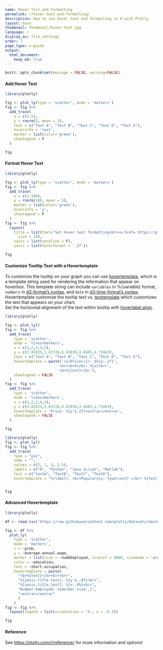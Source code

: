 ```yaml
---
name: Hover Text and Formatting
permalink: r/hover-text-and-formatting/
description: How to use hover text and formatting in R with Plotly.
layout: base
thumbnail: thumbnail/hover-text.jpg
language: r
display_as: file_settings
order: 7
page_type: u-guide
output:
  html_document:
    keep_md: true
---
```


```r
knitr::opts_chunk$set(message = FALSE, warning=FALSE)
```
#### Add Hover Text

```r
library(plotly)

fig <- plot_ly(type = 'scatter', mode = 'markers') 
fig <- fig %>%
  add_trace(
    x = c(1:5), 
    y = rnorm(5, mean = 5),
    text = c("Text A", "Text B", "Text C", "Text D", "Text E"),
    hoverinfo = 'text',
    marker = list(color='green'),
    showlegend = F
  )

fig
```

#### Format Hover Text 

```r
library(plotly)

fig <- plot_ly(type = 'scatter', mode = 'markers') 
fig <- fig %>%
  add_trace(
    x = c(1:100), 
    y = rnorm(100, mean = 5), 
    marker = list(color='green'),
    hoverinfo = 'y',
    showlegend = F
  ) 
fig <- fig %>%
  layout(
    title = list(text="Set hover text formatting<br><a href= https://github.com/d3/d3-time-format/blob/master/README.md#locale_format>https://github.com/d3/d3-time-format/blob/master/README.md#locale_format</a>",
      size = 10),
    xaxis = list(zeroline = F),
    yaxis = list(hoverformat = '.2f'))

fig
```

#### Customize Tooltip Text with a Hovertemplate

To customize the tooltip on your graph you can use [hovertemplate](https://plotly.com/r/reference/#pie-hovertemplate), which is a template string used for rendering the information that appear on hoverbox.
This template string can include `variables` in %{variable} format, `numbers` in [d3-format's syntax](https://github.com/d3/d3-3.x-api-reference/blob/master/Formatting.md#d3_forma), and `date` in [d3-time-fomrat's syntax](https://github.com/d3/d3-3.x-api-reference/blob/master/Time-Formatting.md#format).
Hovertemplate customize the tooltip text vs. [texttemplate](https://plotly.com/r/reference/#pie-texttemplate) which customizes the text that appears on your chart. <br>
Set the horizontal alignment of the text within tooltip with [hoverlabel.align](https://plotly.com/r/reference/#layout-hoverlabel-align).

```r
library(plotly)

fig <- plot_ly() 
fig <- fig %>%
  add_trace(
    type = 'scatter',
    mode = 'lines+markers',
    x = c(1,2,3,4,5),
    y = c(2.02825,1.63728,6.83839,4.8485,4.73463),
    text = c("Text A", "Text B", "Text C", "Text D", "Text E"),
    hovertemplate = paste('<i>Price</i>: $%{y:.2f}',
                        '<br><b>X</b>: %{x}<br>',
                        '<b>%{text}</b>'),
    showlegend = FALSE
  ) 
fig <- fig %>%
  add_trace(
    type = 'scatter',
    mode = 'lines+markers',
    x = c(1,2,3,4,5),
    y = c(3.02825,2.63728,4.83839,3.8485,1.73463),
    hovertemplate = 'Price: %{y:$.2f}<extra></extra>',
    showlegend = FALSE
  )

fig
```

```r
library(plotly)
fig <- plot_ly() 
fig <- fig %>%
  add_trace(
    type = "pie",
    name = "",
    values = c(2, 1, 3, 2.5),
    labels = c("R", "Python", "Java Script", "Matlab"),
    text = c("textA", "TextB", "TextC", "TextD"),
    hovertemplate = "%{label}: <br>Popularity: %{percent} </br> %{text}")


fig
```

#### Advanced Hovertemplate

```r
library(plotly)

df <- read.csv('https://raw.githubusercontent.com/plotly/datasets/master/job-automation-probability.csv')

fig <- df %>%
  plot_ly(
    type = 'scatter',
    mode = 'markers',
    x = ~prob,
    y = ~Average.annual.wage,
    marker = list(size = ~numbEmployed, sizeref = 4000, sizemode = 'area'),
    color = ~education,
    text = ~short.occupation,
    hovertemplate = paste(
      "<b>%{text}</b><br><br>",
      "%{yaxis.title.text}: %{y:$,.0f}<br>",
      "%{xaxis.title.text}: %{x:.0%}<br>",
      "Number Employed: %{marker.size:,}",
      "<extra></extra>"
      )
    ) 
fig <- fig %>%
  layout(legend = list(orientation = 'h', y = -0.3))

fig
```

#### Reference

See [https://plotly.com/r/reference/](https://plotly.com/r/reference/) for more information and options!
